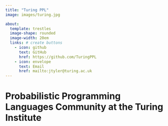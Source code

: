 ```yaml
---
title: "Turing PPL"
image: images/turing.jpg

about: 
  template: trestles 
  image-shape: rounded
  image-width: 20em
  links: # create buttons
    - icon: github
      text: GitHub
      href: https://github.com/TuringPPL
    - icon: envelope
      text: Email
      href: mailto:jtyler@turing.ac.uk
---
```


# Probabilistic Programming Languages Community at the Turing Institute


